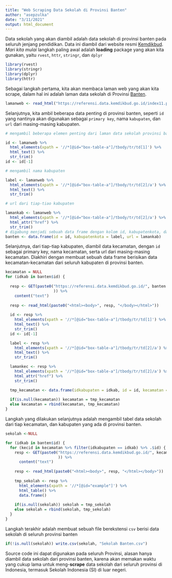 ---
title: "Web Scraping Data Sekolah di Provinsi Banten"
author: "asepzulka"
date: "3/11/2021"
output: html_document
---
Data sekolah yang akan diambil adalah data sekolah di provinsi banten pada seluruh jenjang pendidikan. Data ini diambil dari website resmi [Kemdikbud](https://referensi.data.kemdikbud.go.id/index11.php). 
_Mari kita mulai_
langkah paling awal adalah **loading** package yang akan kita gunakan, yaitu `rvest`, `httr`, `stringr`, dan `dplyr`
```{r, warning = F, message =F}
library(rvest)
library(stringr)
library(dplyr)
library(httr)
```
Sebagai langkah pertama, kita akan membaca laman web yang akan kita scrape, dalam hal ini adalah laman data sekolah di Provinsi [Banten](https://referensi.data.kemdikbud.go.id/index11.php?kode=280000&level=1). 
```{r}
lamanweb <- read_html("https://referensi.data.kemdikbud.go.id/index11.php?kode=280000&level=1")
```
Selanjutnya, kita ambil beberapa data penting di provinsi banten, seperti `id` yang nantinya akan digunakan sebagai `primary key`, nama `kabupaten`, dan `url` dari masing-masing kabupaten.
```{r}
# mengambil beberapa elemen penting dari laman data sekolah provinsi banten

id <- lamanweb %>% 
  html_elements(xpath = '//*[@id="box-table-a"]/tbody/tr/td[1]') %>% 
  html_text() %>% 
  str_trim()
id <- id[-1]

# mengambil nama kabupaten

label <- lamanweb %>% 
  html_elements(xpath = '//*[@id="box-table-a"]/tbody/tr/td[2]/a') %>% 
  html_text() %>% 
  str_trim()

# url dari tiap-tiao kabupaten

lamankab <- lamanweb %>% 
  html_elements(xpath = '//*[@id="box-table-a"]/tbody/tr/td[2]/a') %>% 
  html_attr("href") %>% 
  str_trim()
# digabung menjadi sebuah data frame dengan kolom id, kabupatenkota, dan url
banten <- data.frame(id = id, kabupatenkota = label, url = lamankab)
```

Selanjutnya, dari tiap-tiap kabupaten, diambil data kecamatan, dengan `id` sebagai primary key, nama kecamatan, serta url dari masing-masing kecamatan. Diakhiri dengan membuat sebuah data frame berisikan data kecamatan-kecamatan dari seluruh kabupaten di provinsi banten.

```{r, message=F, warning=F}
kecamatan = NULL
for (idkab in banten$id) {
  
  resp <- GET(paste0("https://referensi.data.kemdikbud.go.id/", banten %>% filter(id == idkab) %>% .$url
                     )) %>% 
    content("text")
  
  resp <- read_html(paste0("<html><body>", resp, "</body></html>"))
  
  id <- resp %>% 
    html_elements(xpath = '//*[@id="box-table-a"]/tbody/tr/td[1]') %>% 
    html_text() %>% 
    str_trim()
  id <- id[-1]

  label <- resp %>% 
    html_elements(xpath = '//*[@id="box-table-a"]/tbody/tr/td[2]/a') %>%  
    html_text() %>% 
    str_trim()

  lamankec <- resp %>% 
    html_elements(xpath = '//*[@id="box-table-a"]/tbody/tr/td[2]/a') %>% 
    html_attr("href") %>% 
    str_trim()

  tmp_kecamatan <- data.frame(idkabupaten = idkab, id = id, kecamatan = label, url = lamankec)
  
  if(is.null(kecamatan)) kecamatan = tmp_kecamatan
  else kecamatan = rbind(kecamatan, tmp_kecamatan)
}
```

Langkah yang dilakukan selanjutnya adalah mengambil tabel data sekolah dari tiap kecamatan, dan kabupaten yang ada di provinsi banten.

```{r, warning=F, message=F}
sekolah <-NULL

for (idkab in banten$id) {
  for (kecid in kecamatan %>% filter(idkabupaten == idkab) %>% .$id) {
    resp <- GET(paste0("https://referensi.data.kemdikbud.go.id/", kecamatan %>% filter(idkabupaten == idkab, id == kecid) %>% .$url
                       )) %>% 
      content("text")
    
    resp <- read_html(paste0("<html><body>", resp, "</html></body>"))
    
    tmp_sekolah <- resp %>% 
      html_elements(xpath = '//*[@id="example"]') %>% 
      html_table() %>% 
      data.frame()
    
    if(is.null(sekolah)) sekolah = tmp_sekolah
    else sekolah = rbind(sekolah, tmp_sekolah)
  }
}

```

Langkah terakhir adalah membuat sebuah file berekstensi `csv` berisi data sekolah di seluruh provinsi banten

```{r}
if(!is.null(sekolah)) write.csv(sekolah, "Sekolah Banten.csv")

```

Source code ini dapat digunakan pada seluruh Provinsi, alasan hanya diambil data sekolah dari provinsi banten, karena akan memakan waktu yang cukup lama untuk meng-**scrape** data sekolah dari seluruh provinsi di Indonesia, termasuk Sekolah Indonesia (SI) di luar negeri.